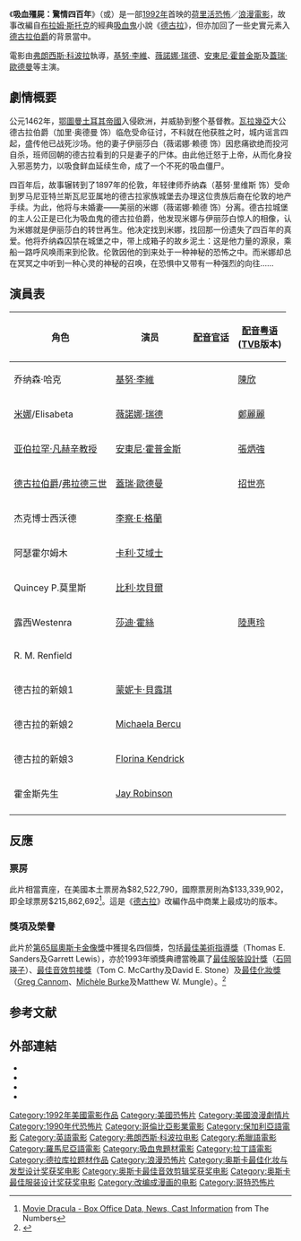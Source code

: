 {{noteTA
|T=zh-hk:吸血殭屍：驚情四百年; zh-tw:吸血鬼：真愛不死; zh-cn:吸血惊情四百年;
|G1=Show
|G2=Movie
}}
{{Infobox film
| name           = 吸血殭屍：驚情四百年
| original_name = Dracula
| cn_name = 吸血惊情四百年
| tw_name = 吸血鬼：真愛不死
| hk_name = 吸血殭屍：驚情四百年
| image          = Dracpos.jpg
| image_size     = 200px
| caption        = 電影於戲院上映時的海報
| director       = [[弗朗西斯·科波拉|弗朗西斯·科波拉]]
| producer       = 弗朗西斯·科波拉<br />{{le|Fred Fuchs}}<br />{{le|Charles Mulvehill}}
| writer         = {{le|James V. Hart}}<br />[[布拉姆·斯托克|布拉姆·斯托克]] {{small|（[[德拉库拉_(小说)|原著]]）}}
|starring=[[基努·李維|基努·李維]]<br />[[薇諾娜·瑞德|薇諾娜·瑞德]]<br />[[安東尼·霍普金斯|安東尼·霍普金斯]]<br />[[蓋瑞·歐德曼|蓋瑞·歐德曼]]<br />[[李察·E·格蘭|李察·E·格蘭]]<br />[[卡利·艾域士|卡利·艾域士]]<br />{{le|Billy Campbell}}<br />{{le|莎迪·霍絲|Sadie Frost}}
| music          = [[沃伊切赫·基拉尔|沃伊切赫·基拉尔]]<br />[[安妮·蓝妮克丝|安妮·蓝妮克丝]]
| cinematography = {{le|Michael Ballhaus}}
| editing        = Anna Goursand<br />Glen Scantlebury<br />Nicholas C. Smith
| studio         = {{le|美國活動畫片|American Zoetrope}}
| distributor    = [[哥倫比亞電影公司|哥倫比亞電影公司]]
| released       = {{flagicon|USA}}{{flagicon|Canada}} {{start date|1992|11|13}}<br />{{flagicon|Japan}} {{start date|1992|12|19}}<br /> {{flagicon|China}}{{flagicon|Taiwan}}{{flagicon|HKG|1959}} {{start date|1993|1|21}}<br /> {{flagicon|UK}} {{start date|1993|1|29}}<br />{{flagicon|ROM}} {{start date|1993|2|4}}
| runtime        = 128分鐘
| country        = 美國
| language       = [[英語|英語]]、[[希臘語|希臘語]]、[[拉丁語|拉丁語]]、[[保加利亞語|保加利亞語]]、[[羅馬尼亞語|羅馬尼亞語]] 
| budget         = $4千萬[[美元|美元]]
| gross          = $215,862,692
}}
《'''吸血殭屍：驚情四百年'''》（{{lang-en|'''Dracula'''}}或{{lang|en|'''Bram Stoker's Dracula'''}}）是一部[[1992年電影|1992年]]首映的[[荷里活|荷里活]][[恐怖電影|恐怖]]／[[愛情片|浪漫電影]]，故事改編自[[布拉姆·斯托克|布拉姆·斯托克]]的經典[[吸血鬼|吸血鬼]]小說《[[德拉库拉_(小说)|德古拉]]》，但亦加回了一些史實元素入[[德古拉伯爵|德古拉伯爵]]的背景當中。

電影由[[弗朗西斯·科波拉|弗朗西斯·科波拉]]執導，[[基努·李維|基努·李維]]、[[薇諾娜·瑞德|薇諾娜·瑞德]]、[[安東尼·霍普金斯|安東尼·霍普金斯]]及[[蓋瑞·歐德曼|蓋瑞·歐德曼]]等主演。

== 劇情概要 ==
公元1462年，[[鄂圖曼土耳其帝國|鄂圖曼土耳其帝國]]入侵欧洲，并威胁到整个基督教。[[瓦拉幾亞|瓦拉幾亞]]大公德古拉伯爵（加里·奥德曼 饰）临危受命征讨，不料就在他获胜之时，城内谣言四起，盛传他已战死沙场。他的妻子伊丽莎白（薇诺娜·赖德 饰）因悲痛欲绝而投河自杀，班师回朝的德古拉看到的只是妻子的尸体。由此他迁怒于上帝，从而化身投入邪恶势力，以吸食鲜血延续生命，成了一个不死的吸血僵尸。

四百年后，故事辗转到了1897年的伦敦，年轻律师乔纳森（基努·里维斯 饰）受命到罗马尼亚特兰斯瓦尼亚属地的德古拉家族城堡去办理这位贵族后裔在伦敦的地产手续。为此，他将与未婚妻——美丽的米娜（薇诺娜·赖德 饰）分离。德古拉城堡的主人公正是已化为吸血鬼的德古拉伯爵，他发现米娜与伊丽莎白惊人的相像，认为米娜就是伊丽莎白的转世再生。他决定找到米娜，找回那一份遗失了四百年的真爱。他将乔纳森囚禁在城堡之中，带上成箱子的故乡泥土：这是他力量的源泉，乘船一路呼风唤雨来到伦敦。伦敦因他的到来处于一种神秘的恐怖之中。而米娜却总在冥冥之中听到一种心灵的神秘的召唤，在恐惧中又带有一种强烈的向往……

== 演員表 ==
{| class="wikitable"
!角色
!演员 
![[配音|配音]][[官话|官话]] 
![[配音|配音]][[粤语|粤语]] {{flagicon|Hong Kong}} <br /> ([[TVB|TVB]]版本)
|-
|乔纳森·哈克
|[[基努·李維|基努·李維]]
|
|[[陳欣_(配音員)|陳欣]]
|-
|[[米娜|米娜]]/Elisabeta
|[[薇諾娜·瑞德|薇諾娜·瑞德]]
|
|[[鄭麗麗|鄭麗麗]]
|-
|[[凡赫辛|亚伯拉罕·凡赫辛教授]]
|[[安東尼·霍普金斯|安東尼·霍普金斯]] 
|
|[[張炳強|張炳強]]
|-
|[[德古拉伯爵|德古拉伯爵]]/[[弗拉德三世|弗拉德三世]]
|[[蓋瑞·歐德曼|蓋瑞·歐德曼]]
|
|[[招世亮|招世亮]]
|-
|杰克博士西沃德
|[[李察·E·格蘭|李察·E·格蘭]]
|
|
|-
|阿瑟霍尔姆木
|[[卡利·艾域士|卡利·艾域士]]
|
|
|-
|Quincey P.莫里斯
|[[比利·坎貝爾|比利·坎貝爾]]
|
|
|-
|露西Westenra
|[[莎迪·霍絲|莎迪·霍絲]]
|
|[[陸惠玲|陸惠玲]]
|-
|R. M. Renfield
|{{link-en|湯·韋特斯|Tom Waits}}
|
|
|-
|德古拉的新娘1
|[[蒙妮卡·貝露琪|蒙妮卡·貝露琪]]
|
|
|-
|德古拉的新娘2
|[[Michaela_Bercu|Michaela Bercu]]
|
|
|-
|德古拉的新娘3
|[[Florina_Kendrick|Florina Kendrick]]
|
|
|-
|霍金斯先生
|[[Jay_Robinson|Jay Robinson]]
|
|
|-
|}

== 反應 ==
=== 票房 ===
此片相當賣座，在美國本土票房為$82,522,790，國際票房則為$133,339,902，即全球票房$215,862,692<ref>[http://www.the-numbers.com/movies/1992/0BRMS.php Movie Dracula - Box Office Data, News, Cast Information] {{Wayback|url=http://www.the-numbers.com/movies/1992/0BRMS.php |date=20090419225227 }} from The Numbers</ref>。這是《[[德拉库拉_(小说)|德古拉]]》改編作品中商業上最成功的版本。

=== 獎項及榮譽 ===
此片於[[第65屆奧斯卡金像獎|第65屆奧斯卡金像獎]]中獲提名四個獎，包括[[奧斯卡最佳美術指導獎|最佳美術指導獎]]（Thomas E. Sanders及Garrett Lewis），亦於1993年頒獎典禮當晚贏了[[奧斯卡最佳服裝設計獎|最佳服裝設計獎]]（[[石岡瑛子|石岡瑛子]]）、[[奧斯卡最佳音效剪接獎|最佳音效剪接獎]]（Tom C. McCarthy及David E. Stone）及[[奧斯卡最佳化妝獎|最佳化妝獎]]（[[Greg_Cannom|Greg Cannom]]、[[Michèle_Burke|Michèle Burke]]及Matthew W. Mungle）。<ref name="Oscars1993">{{Cite news | url = http://www.oscars.org/oscars/ceremonies/1993 | deadurl = no | archiveurl = https://web.archive.org/web/20151102065953/https://www.oscars.org/oscars/ceremonies/1993 | title = The 65th Academy Awards (1993) Nominees and Winners | accessdate = 2015-11-16 | publisher = [[美国电影艺术与科学学院|Academy of Motion Picture Arts and Sciences (AMPAS)]] | archivedate = 2015-11-02 }}</ref>

== 参考文献 ==
{{Reflist|2}}

== 外部連結 ==
{{wikiquote|Dracula (1992)}}
* {{imdb title|0103874}}
* {{tcmdb title|18878}}
* {{Amg movie|6939}}
* {{rotten-tomatoes|id=bram_stokers_dracula}}

{{法蘭西斯·柯波拉}}
{{DEFAULTSORT:Dracula (1992 Film)}}
[[Category:1992年美國電影作品|Category:1992年美國電影作品]]
[[Category:美國恐怖片|Category:美國恐怖片]]
[[Category:美國浪漫劇情片|Category:美國浪漫劇情片]]
[[Category:1990年代恐怖片|Category:1990年代恐怖片]]
[[Category:哥倫比亞影業電影|Category:哥倫比亞影業電影]]
[[Category:保加利亞語電影|Category:保加利亞語電影]]
[[Category:英語電影|Category:英語電影]]
[[Category:弗朗西斯·科波拉电影|Category:弗朗西斯·科波拉电影]]
[[Category:希臘語電影|Category:希臘語電影]]
[[Category:羅馬尼亞語電影|Category:羅馬尼亞語電影]]
[[Category:吸血鬼題材電影|Category:吸血鬼題材電影]]
[[Category:拉丁語電影|Category:拉丁語電影]]
[[Category:德拉库拉题材作品|Category:德拉库拉题材作品]]
[[Category:浪漫恐怖片|Category:浪漫恐怖片]]
[[Category:奥斯卡最佳化妆与发型设计奖获奖电影|Category:奥斯卡最佳化妆与发型设计奖获奖电影]]
[[Category:奥斯卡最佳音效剪辑奖获奖电影|Category:奥斯卡最佳音效剪辑奖获奖电影]]
[[Category:奥斯卡最佳服装设计奖获奖电影|Category:奥斯卡最佳服装设计奖获奖电影]]
[[Category:改编成漫画的电影|Category:改编成漫画的电影]]
[[Category:哥特恐怖片|Category:哥特恐怖片]]